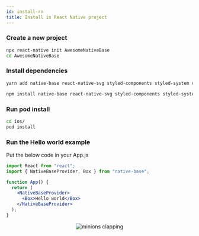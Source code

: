 ```yaml
---
id: install-rn
title: Install in React Native project
---
```



### Create a new project

```bash
npx react-native init AwesomeNativeBase
cd AwesomeNativeBase
```

### Install dependencies

```bash
yarn add native-base react-native-svg styled-components styled-system react-native-safe-area-context
```

```bash
npm install native-base react-native-svg styled-components styled-system react-native-safe-area-context
```

### Run pod install

```bash
cd ios/
pod install
```

### Run the Hello world example

Put the below code in your App.js

```jsx
import React from "react";
import { NativeBaseProvider, Box } from "native-base";

function App() {
  return (
    <NativeBaseProvider>
      <Box>Hello world</Box>
    </NativeBaseProvider>
  );
}
```

<Center>
  <Image source={{ uri: "/img/minion.gif" }} alt="minions clapping" />
</Center>

<Box>
  <Box mt="4" mb="8">
    <HStack pl="0" ml="0">
      <TileLink
        title="Customize NativeBaseProvider"
        url="setup-provider"
        description="NativeBaseProvider provides theme throughout your application"
        className="bg-blueGray-600 mt-2"
      />
      <TileLink
        title="Theme"
        url="default-theme"
        description="Read more about the default NativeBase theme and how to override it"
        className="bg-blueGray-600  mt-2"
      />
    </HStack>
    <Box mt="2" pl="0" ml="0">
      <TileLink
        title="Utility props"
        url="utility-props"
        description="Shorthands of commonly used styling props which maps with the provided theme"
        className="bg-blueGray-600"
      />
    </Box>
  </Box>
</Box>
